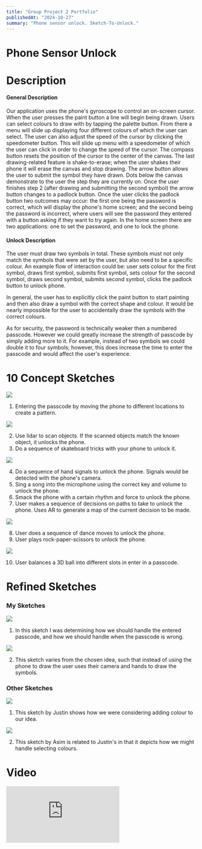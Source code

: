 ```yaml
---
title: "Group Project 2 Portfolio"
publishedAt: "2024-10-27"
summary: "Phone sensor unlock. Sketch-To-Unlock."
---
```


# Phone Sensor Unlock

# Description

#### General Description

Our application uses the phone's gyroscope to control an on-screen cursor. When the user presses the paint button a line will begin being drawn. Users can select colours to draw with by tapping the palette button. From there a menu will slide up displaying four different colours of which the user can select. The user can also adjust the speed of the cursor by clicking the speedometer button. This will slide up menu with a speedometer of which the user can click in order to change the speed of the cursor. The compass button resets the position of the cursor to the center of the canvas. The last drawing-related feature is shake-to-erase; when the user shakes their phone it will erase the canvas and stop drawing. The arrow button allows the user to submit the symbol they have drawn. Dots below the canvas demonstrate to the user the step they are currently on. Once the user finishes step 2 (after drawing and submitting the second symbol) the arrow button changes to a padlock button. Once the user clicks the padlock button two outcomes may occur: the first one being the password is correct, which will display the phone's home screen; and the second being the password is incorrect, where users will see the password they entered with a button asking if they want to try again. In the home screen there are two applications: one to set the password, and one to lock the phone.

#### Unlock Description

The user must draw two symbols in total. These symbols must not only match the symbols that were set by the user, but also need to be a specific colour. An example flow of interaction could be: user sets colour for the first symbol, draws first symbol, submits first symbol, sets colour for the second symbol, draws second symbol, submits second symbol, clicks the padlock button to unlock phone.

In general, the user has to explicitly click the paint button to start painting and then also draw a symbol with the correct shape and colour. It would be nearly impossible for the user to accidentally draw the symbols with the correct colours.

As for security, the password is technically weaker then a numbered passcode. However we could greatly increase the strength of passcode by simply adding more to it. For example, instead of two symbols we could double it to four symbols; however, this does increase the time to enter the passcode and would affect the user's experience.

# 10 Concept Sketches

<Image
  width={300}
  height={300}
  src="/images/cpsc-581/group-project-2/init-1.png"
/>

1. Entering the passcode by moving the phone to different locations to create a pattern.

<Image
  width={300}
  height={300}
  src="/images/cpsc-581/group-project-2/init-2.png"
/>

2. Use lidar to scan objects. If the scanned objects match the known object, it unlocks the phone.
3. Do a sequence of skateboard tricks with your phone to unlock it.

<Image
  width={300}
  height={300}
  src="/images/cpsc-581/group-project-2/init-3.png"
/>

4. Do a sequence of hand signals to unlock the phone. Signals would be detected with the phone's camera.
5. Sing a song into the microphone using the correct key and volume to unlock the phone.
6. Smack the phone with a certain rhythm and force to unlock the phone.
7. User makes a sequence of decisions on paths to take to unlock the phone. Uses AR to generate a map of the current decision to be made.

<Image
  width={300}
  height={300}
  src="/images/cpsc-581/group-project-2/init-4.png"
/>

8. User does a sequence of dance moves to unlock the phone.
9. User plays rock-paper-scissors to unlock the phone.

<Image
  width={300}
  height={300}
  src="/images/cpsc-581/group-project-2/init-5.png"
/>

10. User balances a 3D ball into different slots in enter in a passcode.

# Refined Sketches

### My Sketches

<Image
  width={300}
  height={300}
  src="/images/cpsc-581/group-project-2/refined-1.png"
/>

1. In this sketch I was determining how we should handle the entered passcode, and how we should handle when the passcode is wrong.

<Image
  width={300}
  height={300}
  src="/images/cpsc-581/group-project-2/refined-2.png"
/>

2. This sketch varies from the chosen idea, such that instead of using the phone to draw the user uses their camera and hands to draw the symbols.

### Other Sketches

<Image
  width={300}
  height={300}
  src="/images/cpsc-581/group-project-2/other-1.png"
/>

1. This sketch by Justin shows how we were considering adding colour to our idea.

<Image
  width={300}
  height={300}
  src="/images/cpsc-581/group-project-2/other-2.png"
/>

2. This sketch by Asim is related to Justin's in that it depicts how we might handle selecting colours.

# Video

<div className="w-full h-fit p-4 flex justify-center overflow-hidden">
  <iframe
    height={300}
    className="rounded-md w-full"
    src="https://www.youtube.com/embed/YJjHwfU30nU?si=_XSgCHCUqXUtPDFa"
    title="YouTube video player"
    frameborder="0"
    allow="accelerometer; autoplay; clipboard-write; encrypted-media; gyroscope; picture-in-picture; web-share"
    referrerpolicy="strict-origin-when-cross-origin"
    allowfullScreen
  />
</div>

# Process

### Implementation

The final version features a drawing-canvas, two dots (indicating the current step the user is on) just below the canvas, and buttons anchored to the bottom-right of the screen. The white paint button toggles the painting on and off. The purple palette button showcases and hides the colour palette modal. The orange speedometer shows and hides the speedometer modal. The yellow compass button resets the user's cursor to the middle of the canvas. The green arrow button submits the user's current drawing, and the green padlock button attempts to unlock the phone. If it fails to unlock the phone the user will be notified, and if it succeeds users will be taken to the phone's homepage. If the user shakes the phone the current drawing in the canvas will be erased and drawing will be turned off if it is already on. If the user fails to enter the password correctly they will be able to show the password they entered, and can click a button to try again. If they enter the home screen they can choose to set the password or lock the phone using the home-screen icons. The two dots below the canvas show the user's current step in the passcode-entering process.

### Division of Work

I tackled setting up the machine learning model. Originally we were going to have the app train the model itself, but this proved to be out-of-scope for this project. Instead we used Teachable Machine to generate a static model for us. I also designed most of the buttons and did the animations showcased in the application. 

The rest was done by group members. We tried to divide work evenly and kept in constant communication throughout the development of the application.

### How Does Our Application Fit The Objective?

It does as the original goal was to figure out how we can unlock a phone using the phone sensor. The core feature of the application, unlocking the phone, does use the sensor and uses touch as a means to supplement the interaction. 

### What would I change?

Using Teachable Machine was easy, however I would rather have used our own model that of which the user trained. However, this raises a lot of implementation and performance concerns.

# Link to the Live Production Build & Source Code

- <a href="https://cpsc-581-group-project2.vercel.app/">Live Production Build</a>
- <a href="https://github.com/carsonbergen/CPSC581GroupProject2">Source Code</a>
